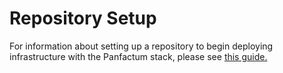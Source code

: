 # Repository Setup

For information about setting up a repository to begin deploying infrastructure with the Panfactum
stack, please see [this guide.](/stable-25-04/guides/bootstrapping/configuring-infrastructure-as-code)
